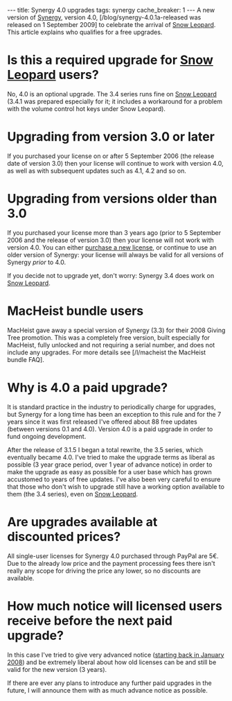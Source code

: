 ---
title: Synergy 4.0 upgrades
tags: synergy
cache_breaker: 1
---
A new version of [[Synergy]], version 4.0, [/blog/synergy-4.0.1a-released was released on 1 September 2009] to celebrate the arrival of [[Snow Leopard]]. This article explains who qualifies for a free upgrades.

= Is this a required upgrade for [[Snow Leopard]] users? =

No, 4.0 is an optional upgrade. The 3.4 series runs fine on [[Snow Leopard]] (3.4.1 was prepared especially for it; it includes a workaround for a problem with the volume control hot keys under Snow Leopard).

= Upgrading from version 3.0 or later =

If you purchased your license on or after 5 September 2006 (the release date of version 3.0) then your license will continue to work with version 4.0, as well as with subsequent updates such as 4.1, 4.2 and so on.

= Upgrading from versions older than 3.0 =

If you purchased your license more than 3 years ago (prior to 5 September 2006 and the release of version 3.0) then your license will not work with version 4.0. You can either [https://secure.wincent.com/a/products/synergy-classic/purchase/ purchase a new license], or continue to use an older version of Synergy: your license will always be valid for all versions of Synergy ''prior'' to 4.0.

If you decide not to upgrade yet, don't worry: Synergy 3.4 does work on [[Snow Leopard]].

= MacHeist bundle users =

MacHeist gave away a special version of Synergy (3.3) for their 2008 Giving Tree promotion. This was a completely free version, built especially for MacHeist, fully unlocked and not requiring a serial number, and does not include any upgrades. For more details see [/l/macheist the MacHeist bundle FAQ].

= Why is 4.0 a paid upgrade? =

It is standard practice in the industry to periodically charge for upgrades, but Synergy for a long time has been an exception to this rule and for the 7 years since it was first released I've offered about 88 free updates (between versions 0.1 and 4.0). Version 4.0 is a paid upgrade in order to fund ongoing development.

After the release of 3.1.5 I began a total rewrite, the 3.5 series, which eventually became 4.0.  I've tried to make the upgrade terms as liberal as possible (3 year grace period, over 1 year of advance notice) in order to make the upgrade as easy as possible for a user base which has grown accustomed to years of free updates. I've also been very careful to ensure that those who don't wish to upgrade still have a working option available to them (the 3.4 series), even on [[Snow Leopard]].

= Are upgrades available at discounted prices? =

All single-user licenses for Synergy 4.0 purchased through PayPal are 5€. Due to the already low price and the payment processing fees there isn't really any scope for driving the price any lower, so no discounts are available.

= How much notice will licensed users receive before the next paid upgrade? =

In this case I've tried to give very advanced notice ([http://wincent.com/a/news/archives/2008/01/synergy_35a3_re.php starting back in January 2008]) and be extremely liberal about how old licenses can be and still be valid for the new version (3 years).

If there are ever any plans to introduce any further paid upgrades in the future, I will announce them with as much advance notice as possible.
